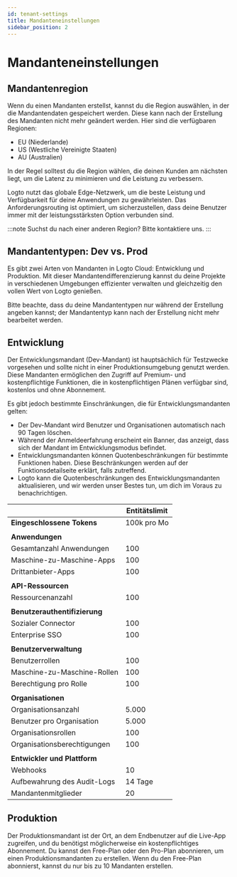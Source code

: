 ```yaml
---
id: tenant-settings
title: Mandanteneinstellungen
sidebar_position: 2
---
```


# Mandanteneinstellungen

## Mandantenregion

Wenn du einen Mandanten erstellst, kannst du die Region auswählen, in der die Mandantendaten gespeichert werden. Diese kann nach der Erstellung des Mandanten nicht mehr geändert werden. Hier sind die verfügbaren Regionen:

- EU (Niederlande)
- US (Westliche Vereinigte Staaten)
- AU (Australien)

In der Regel solltest du die Region wählen, die deinen Kunden am nächsten liegt, um die Latenz zu minimieren und die Leistung zu verbessern.

Logto nutzt das globale Edge-Netzwerk, um die beste Leistung und Verfügbarkeit für deine Anwendungen zu gewährleisten. Das Anforderungsrouting ist optimiert, um sicherzustellen, dass deine Benutzer immer mit der leistungsstärksten Option verbunden sind.

:::note
Suchst du nach einer anderen Region? Bitte kontaktiere uns.
:::

## Mandantentypen: Dev vs. Prod

Es gibt zwei Arten von Mandanten in Logto Cloud: Entwicklung und Produktion. Mit dieser Mandantendifferenzierung kannst du deine Projekte in verschiedenen Umgebungen effizienter verwalten und gleichzeitig den vollen Wert von Logto genießen.

Bitte beachte, dass du deine Mandantentypen nur während der Erstellung angeben kannst; der Mandantentyp kann nach der Erstellung nicht mehr bearbeitet werden.

## Entwicklung

Der Entwicklungsmandant (Dev-Mandant) ist hauptsächlich für Testzwecke vorgesehen und sollte nicht in einer Produktionsumgebung genutzt werden. Diese Mandanten ermöglichen den Zugriff auf Premium- und kostenpflichtige Funktionen, die in kostenpflichtigen Plänen verfügbar sind, kostenlos und ohne Abonnement.

Es gibt jedoch bestimmte Einschränkungen, die für Entwicklungsmandanten gelten:

- Der Dev-Mandant wird Benutzer und Organisationen automatisch nach 90 Tagen löschen.
- Während der Anmeldeerfahrung erscheint ein Banner, das anzeigt, dass sich der Mandant im Entwicklungsmodus befindet.
- Entwicklungsmandanten können Quotenbeschränkungen für bestimmte Funktionen haben. Diese Beschränkungen werden auf der Funktionsdetailseite erklärt, falls zutreffend.
- Logto kann die Quotenbeschränkungen des Entwicklungsmandanten aktualisieren, und wir werden unser Bestes tun, um dich im Voraus zu benachrichtigen.

|                               | Entitätslimit |
| ----------------------------- | ------------- |
| **Eingeschlossene Tokens**    | 100k pro Mo   |
|                               |               |
| **Anwendungen**               |               |
| Gesamtanzahl Anwendungen      | 100           |
| Maschine-zu-Maschine-Apps     | 100           |
| Drittanbieter-Apps            | 100           |
|                               |               |
| **API-Ressourcen**            |               |
| Ressourcenanzahl              | 100           |
|                               |               |
| **Benutzerauthentifizierung** |               |
| Sozialer Connector            | 100           |
| Enterprise SSO                | 100           |
|                               |               |
| **Benutzerverwaltung**        |               |
| Benutzerrollen                | 100           |
| Maschine-zu-Maschine-Rollen   | 100           |
| Berechtigung pro Rolle        | 100           |
|                               |               |
| **Organisationen**            |               |
| Organisationsanzahl           | 5.000         |
| Benutzer pro Organisation     | 5.000         |
| Organisationsrollen           | 100           |
| Organisationsberechtigungen   | 100           |
|                               |               |
| **Entwickler und Plattform**  |               |
| Webhooks                      | 10            |
| Aufbewahrung des Audit-Logs   | 14 Tage       |
| Mandantenmitglieder           | 20            |

## Produktion

Der Produktionsmandant ist der Ort, an dem Endbenutzer auf die Live-App zugreifen, und du benötigst möglicherweise ein kostenpflichtiges Abonnement. Du kannst den Free-Plan oder den Pro-Plan abonnieren, um einen Produktionsmandanten zu erstellen. Wenn du den Free-Plan abonnierst, kannst du nur bis zu 10 Mandanten erstellen.
